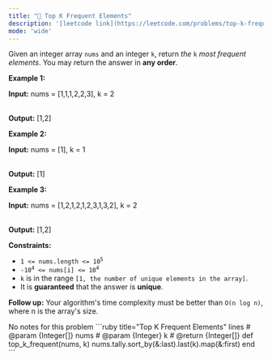 ```yaml
---
title: "🧀 Top K Frequent Elements"
description: '[leetcode link](https://leetcode.com/problems/top-k-frequent-elements/description/)'
mode: 'wide'
---
```

<Tabs>
  <Tab title="Question" icon="circle-question" iconType="regular">
    <Card>
      <p>Given an integer array <code>nums</code> and an integer <code>k</code>, return <em>the</em> <code>k</code> <em>most frequent elements</em>. You may return the answer in <strong>any order</strong>.</p>   <p><strong class="example">Example 1:</strong></p>  <div class="example-block"> <p><strong>Input:</strong> <span class="example-io">nums = [1,1,1,2,2,3], k = 2</span></p>  <p><br/> <strong>Output:</strong> <span class="example-io">[1,2]</span></p> </div>  <p><strong class="example">Example 2:</strong></p>  <div class="example-block"> <p><strong>Input:</strong> <span class="example-io">nums = [1], k = 1</span></p>  <p><br/> <strong>Output:</strong> <span class="example-io">[1]</span></p> </div>  <p><strong class="example">Example 3:</strong></p>  <div class="example-block"> <p><strong>Input:</strong> <span class="example-io">nums = [1,2,1,2,1,2,3,1,3,2], k = 2</span></p>  <p><br/> <strong>Output:</strong> <span class="example-io">[1,2]</span></p> </div>   <p><strong>Constraints:</strong></p>  <ul>  <li><code>1 &lt;= nums.length &lt;= 10<sup>5</sup></code></li>  <li><code>-10<sup>4</sup> &lt;= nums[i] &lt;= 10<sup>4</sup></code></li>  <li><code>k</code> is in the range <code>[1, the number of unique elements in the array]</code>.</li>  <li>It is <strong>guaranteed</strong> that the answer is <strong>unique</strong>.</li> </ul>   <p><strong>Follow up:</strong> Your algorithm&#39;s time complexity must be better than <code>O(n log n)</code>, where n is the array&#39;s size.</p> 
    </Card>
  </Tab>
  <Tab title="Solution" icon="lightbulb" iconType="regular" >
    <Card>
      No notes for this problem
</Card>
  <Expandable title="code">
    <CodeGroup dropdown>
```ruby title="Top K Frequent Elements" lines
# @param {Integer[]} nums
# @param {Integer} k
# @return {Integer[]}
def top_k_frequent(nums, k)
  nums.tally.sort_by(&:last).last(k).map(&:first)
end
```
    </CodeGroup>
  </Expandable>
  </Tab>
</Tabs>